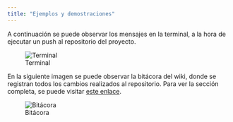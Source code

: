 ```yaml
---
title: "Ejemplos y demostraciones"
---
```


A continuación se puede observar los mensajes en la terminal, a la hora de ejecutar un push al repositorio del proyecto.

![Terminal](./recursos/terminal.png){fig-align="left"}

En la siguiente imagen se puede observar la bitácora del wiki, donde se registran todos los cambios realizados al repositorio. Para ver la sección completa, se puede visitar [este enlace](https://ransrcri23.github.io/quarto_construccion_mantenimiento/reto7/logs.html).

![Bitácora](./recursos/bitacora.png){fig-align="left"}
